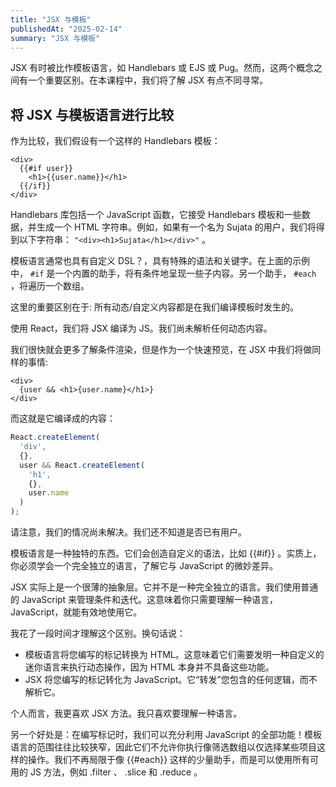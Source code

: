 ```yaml
---
title: "JSX 与模板"
publishedAt: "2025-02-14"
summary: "JSX 与模板"
---
```


JSX 有时被比作模板语言，如 Handlebars 或 EJS 或 Pug。然而，这两个概念之间有一个重要区别。在本课程中，我们将了解 JSX 有点不同寻常。

## 将 JSX 与模板语言进行比较

作为比较，我们假设有一个这样的 Handlebars 模板：

```JSX
<div>
  {{#if user}}
    <h1>{{user.name}}</h1>
  {{/if}}
</div>
```

Handlebars 库包括一个 JavaScript 函数，它接受 Handlebars 模板和一些数据，并生成一个 HTML 字符串。例如，如果有一个名为 Sujata 的用户，我们将得到以下字符串： `"<div><h1>Sujata</h1></div>"` 。

模板语言通常也具有自定义 DSL？，具有特殊的语法和关键字。在上面的示例中， `#if` 是一个内置的助手，将有条件地呈现一些子内容。另一个助手， `#each` ，将遍历一个数组。

这里的重要区别在于: 所有动态/自定义内容都是在我们编译模板时发生的。

使用 React，我们将 JSX 编译为 JS。我们尚未解析任何动态内容。

我们很快就会更多了解条件渲染，但是作为一个快速预览，在 JSX 中我们将做同样的事情:

```JSX
<div>
  {user && <h1>{user.name}</h1>}
</div>
```

而这就是它编译成的内容：

```JavaScript
React.createElement(
  'div',
  {},
  user && React.createElement(
    'h1',
    {},
    user.name
  )
);
```

请注意，我们的情况尚未解决。我们还不知道是否已有用户。

模板语言是一种独特的东西。它们会创造自定义的语法，比如 \{\{\#if\}\} 。实质上，你必须学会一个完全独立的语言，了解它与 JavaScript 的微妙差异。

JSX 实际上是一个很薄的抽象层。它并不是一种完全独立的语言。我们使用普通的 JavaScript 来管理条件和迭代。这意味着你只需要理解一种语言，JavaScript，就能有效地使用它。

我花了一段时间才理解这个区别。换句话说：

- 模板语言将您编写的标记转换为 HTML。这意味着它们需要发明一种自定义的迷你语言来执行动态操作，因为 HTML 本身并不具备这些功能。
- JSX 将您编写的标记转化为 JavaScript。它“转发”您包含的任何逻辑，而不解析它。

个人而言，我更喜欢 JSX 方法。我只喜欢要理解一种语言。

另一个好处是：在编写标记时，我们可以充分利用 JavaScript 的全部功能！模板语言的范围往往比较狭窄，因此它们不允许你执行像筛选数组以仅选择某些项目这样的操作。我们不再局限于像 \{\{\#each\}\} 这样的少量助手，而是可以使用所有可用的 JS 方法，例如 .filter 、 .slice 和 .reduce 。
